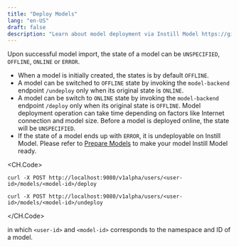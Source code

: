 ```yaml
---
title: "Deploy Models"
lang: "en-US"
draft: false
description: "Learn about model deployment via Instill Model https://github.com/instill-ai/model"
---
```


Upon successful model import, the state of a model can be `UNSPECIFIED`, `OFFLINE`, `ONLINE` or `ERROR`.

- When a model is initially created, the states is by default `OFFLINE`.
- A model can be switched to `OFFLINE` state by invoking the `model-backend` endpoint `/undeploy` only when its original state is `ONLINE`.
- A model can be switch to `ONLINE` state by invoking the `model-backend` endpoint `/deploy` only when its original state is `OFFLINE`. Model deployment operation can take time depending on factors like Internet connection and model size. Before a model is deployed online, the state will be `UNSPECIFIED`.
- If the state of a model ends up with `ERROR`, it is undeployable on Instill Model. Please refer to [Prepare Models](prepare) to make your model Instill Model ready.

<div align="center">
  <ZoomableImg
    src="/docs-assets/core-concepts/model-state.svg"
    alt="  The finite-state-machine (FSM) diagram for the model state transition logic"
    width="600px"
  />
</div>

<CH.Code>

```shellscript deploy
curl -X POST http://localhost:9080/v1alpha/users/<user-id>/models/<model-id>/deploy
```

```shellscript undeploy
curl -X POST http://localhost:9080/v1alpha/users/<user-id>/models/<model-id>/undeploy
```

</CH.Code>

in which `<user-id>` and `<model-id>` corresponds to the namespace and ID of a model.
